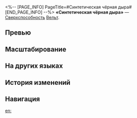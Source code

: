 <%-- [PAGE_INFO]
PageTitle=#Синтетическая чёрная дыра#
[END_PAGE_INFO] --%>
{{Навык Инфобокс
|Название         = Синтетическая чёрная дыра
|Изображение      = Навык Синтетическая чёрная дыра.png
|Персонаж         = Вельт
|Тип              = Сверхспособность
|Тэг              = Групповая атака
|УронСтойк        = 20
|ЭнергияГен       = 5
|Энергия          = 120
|Длительность     = 
|Описание         = Наносит всем противникам мнимый урон, равный {{Цвет|Выделенный|90%—162%}} от силы атаки Вельта. При попадании имеет {{Доп эффект|базовый шанс}} 100% наложить на противников статус Заключение на 1 ход.<br />Действия противника со статусом Заключение {{Доп эффект|задерживаются}} на {{Цвет|Выделенный|32%—41,6%}}, а его скорость понижается на 10%.
|Свойство1        = 
|Масштабирование1 = 
}}
'''«Синтетическая чёрная дыра»''' — [[Сверхспособность]] [[Вельт]].

==Превью==
{{Превью
|Файл = Синтетическая чёрная дыра Превью
}}

==Масштабирование==
{{Масштабирование навыка
|90%;96%;102%;108%;114%;120%;127.5%;135%;142.5%;150%;156%;162%;168%;174%;180%
|32%;32.8%;33.6%;34.4%;35.2%;36%;37%;38%;39%;40%;40.8%;41.6%;42.4%;43.2%;44%
}}

==На других языках==
{{На других языках
|en   = Synthetic Black Hole
|zhs  = 拟似黑洞
|zht  = 擬似黑洞
|ja   = {{Rubi|疑似|ぎじ}}ブラックホール
|ko   = 유사 블랙홀
|es   = Agujero negro artificial
|fr   = Trou noir synthétique
|ru   = Синтетическая чёрная дыра
|th   = Synthetic Black Hole
|vi   = Lỗ Đen Mô Phỏng
|de   = Synthetisches Schwarzes Loch
|id   = Synthetic Black Hole
|pt   = Buraco Negro Sintético
}}

==История изменений==
{{История изменений|3.5}}

==Навигация==
{{Навык Навбокс|Вельт}}

[[en:]]